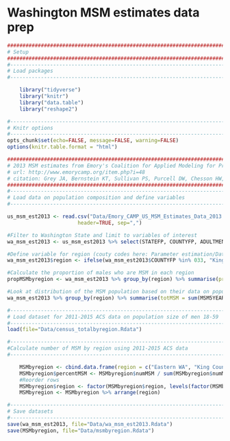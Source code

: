 # Washington MSM estimates data prep

```r
####################################################################################
# Setup
####################################################################################
#-----------------------------------------------------------------------------------
# Load packages
#-----------------------------------------------------------------------------------

    library("tidyverse")
    library("knitr")
    library("data.table")
    library("reshape2")

#-----------------------------------------------------------------------------------
# Knitr options
#-----------------------------------------------------------------------------------
opts_chunk$set(echo=FALSE, message=FALSE, warning=FALSE)
options(knitr.table.format = "html") 

####################################################################################
# 2013 MSM estimates from Emory's Coalition for Applied Modeling for Prevention
# url: http://www.emorycamp.org/item.php?i=48
# citation: Grey JA, Bernstein KT, Sullivan PS, Purcell DW, Chesson HW, Gift TL, Rosenberg ES. Estimating the population sizes of men who have sex with men in US states and counties using data from the American Community Survey. JMIR Public Health Surveill 2016;2(1):e14. DOI: 10.2196/publichealth.5365
####################################################################################
#-----------------------------------------------------------------------------------
# Load data on population composition and define variables
#-----------------------------------------------------------------------------------

us_msm_est2013 <- read.csv("Data/Emory_CAMP_US_MSM_Estimates_Data_2013.csv",
                       header=TRUE, sep=",")

#Filter to Washington State and limit to variables of interest
wa_msm_est2013 <- us_msm_est2013 %>% select(STATEFP, COUNTYFP, ADULTMEN, MSM12MTH, MSM5YEAR) %>% filter(STATEFP %in% 53)

#Define variable for region (couty codes here: Parameter estimation/Data/Emory CAMP_US MSM Estimates Data Dictionary 2013.doc)
wa_msm_est2013$region <- ifelse(wa_msm_est2013$COUNTYFP %in% 033, "King County", ifelse(wa_msm_est2013$COUNTYFP %in% c(009, 011, 015, 027, 029, 031, 035, 041, 045, 049, 053, 055, 057, 059, 061, 067, 069, 073), "Other Western WA", ifelse(wa_msm_est2013$COUNTYFP %in% c(001, 003, 005, 007, 013, 017, 019, 021, 023, 025, 037, 039, 043, 047, 051, 063, 065, 071, 075, 077), "Eastern WA", NA)))

#Calculate the proportion of males who are MSM in each region
propMSMbyregion <- wa_msm_est2013 %>% group_by(region) %>% summarise(propmsm = sum(MSM5YEAR) / sum(ADULTMEN))

#Look at distribution of the MSM population based on their data on population size (note this is men 18+)
wa_msm_est2013 %>% group_by(region) %>% summarise(totMSM = sum(MSM5YEAR)) %>% mutate(distMSM = totMSM / sum(totMSM))

#-----------------------------------------------------------------------------------
# Load dataset for 2011-2015 ACS data on population size of men 18-59
#-----------------------------------------------------------------------------------
load(file="Data/census_totalbyregion.Rdata")

#-----------------------------------------------------------------------------------
#Calculate number of MSM by region using 2011-2015 ACS data
#-----------------------------------------------------------------------------------

    MSMbyregion <- cbind.data.frame(region = c("Eastern WA", "King County", "Other Western WA"), numMSM = wa_acs_totalbyregion$total*propMSMbyregion$propmsm)
    MSMbyregion$percentMSM <- MSMbyregion$numMSM / sum(MSMbyregion$numMSM) 
    #Reorder rows
    MSMbyregion$region <- factor(MSMbyregion$region, levels(factor(MSMbyregion$region))[c(2,3,1)])
    MSMbyregion <- MSMbyregion %>% arrange(region)

#-----------------------------------------------------------------------------------
# Save datasets
#-----------------------------------------------------------------------------------
save(wa_msm_est2013, file="Data/wa_msm_est2013.Rdata")
save(MSMbyregion, file="Data/msmbyregion.Rdata")
```
